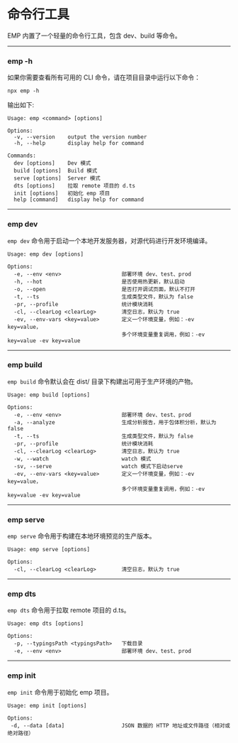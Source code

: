 # 命令行工具

EMP 内置了一个轻量的命令行工具，包含 dev、build 等命令。

---

### emp -h

如果你需要查看所有可用的 CLI 命令，请在项目目录中运行以下命令：

```
npx emp -h
```

输出如下:

```
Usage: emp <command> [options]

Options:
  -v, --version    output the version number
  -h, --help       display help for command

Commands:
  dev [options]    Dev 模式
  build [options]  Build 模式
  serve [options]  Server 模式
  dts [options]    拉取 remote 项目的 d.ts
  init [options]   初始化 emp 项目
  help [command]   display help for command
```

---

### emp dev

`emp dev` 命令用于启动一个本地开发服务器，对源代码进行开发环境编译。

```
Usage: emp dev [options]

Options:
  -e, --env <env>                   部署环境 dev、test、prod
  -h, --hot                         是否使用热更新，默认启动
  -o, --open                        是否打开调试页面，默认不打开
  -t, --ts                          生成类型文件，默认为 false
  -pr, --profile                    统计模块消耗
  -cl, --clearLog <clearLog>        清空日志，默认为 true
  -ev, --env-vars <key=value>       定义一个环境变量，例如：-ev key=value，
                                    多个环境变量重复调用，例如：-ev key=value -ev key=value
```

---

### emp build

`emp build` 命令默认会在 dist/ 目录下构建出可用于生产环境的产物。


<Badge text="update in v3.0.0-rc.24 add [watch mode]" type="warning" />


```
Usage: emp build [options]

Options:
  -e, --env <env>                   部署环境 dev、test、prod
  -a, --analyze                     生成分析报告，用于包体积分析，默认为 false
  -t, --ts                          生成类型文件，默认为 false
  -pr, --profile                    统计模块消耗
  -cl, --clearLog <clearLog>        清空日志，默认为 true
  -w, --watch                       watch 模式
  -sv, --serve                      watch 模式下启动serve
  -ev, --env-vars <key=value>       定义一个环境变量，例如：-ev key=value，
                                    多个环境变量重复调用，例如：-ev key=value -ev key=value
```

---

### emp serve

`emp serve` 命令用于构建在本地环境预览的生产版本。

```
Usage: emp serve [options]

Options:
  -cl, --clearLog <clearLog>        清空日志，默认为 true
```

---

### emp dts 

`emp dts` 命令用于拉取 remote 项目的 d.ts。

```
Usage: emp dts [options]

Options:
  -p, --typingsPath <typingsPath>   下载目录
  -e, --env <env>                   部署环境 dev、test、prod
```

---

### emp init 

`emp init` 命令用于初始化 emp 项目。

```
Usage: emp init [options]

Options:
 -d, --data [data]                  JSON 数据的 HTTP 地址或文件路径（相对或绝对路径）
```
